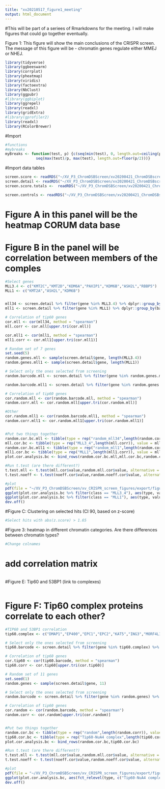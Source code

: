 ```yaml
---
title: "xv20210517_figure1_meeting"
output: html_document
---
```


#This will be part of a seriees of Rmarkdowns for the meeting. I will make figures that could go together eventually.

Figure 1: This figure will show the main conclusions of the CRISPR screen. The message of this figure will be - chromatin genes regulate either MMEJ or NHEJ.

```r
library(tidyverse) 
library(ggbeeswarm)
library(corrplot)
library(pheatmap)
library(viridis)
library(factoextra)
library(NbClust)
library(ggpubr)
#library(ggbiplot)
library(ggrepel)
library(readxl)
library(gridExtra)
#library(gprofiler2)
library(readxl)
library(RColorBrewer)
```

#Import

```r
#functions
#mybreaks
myBreaks <- function(test, p) {c(seq(min(test), 0, length.out=ceiling(p/2) + 1), 
              seq(max(test)/p, max(test), length.out=floor(p/2)))}
```
#Import data tables
```r
screen.score <- readRDS("~/XV_P3_ChromDSBScreen/xv20200421_ChromDSBscreen/data/xv20201014_frozen_chz_scores_dcast.rds")
screen.detail <- readRDS("~/XV_P3_ChromDSBScreen/xv20200421_ChromDSBscreen/data/xv20201014_frozen_chz_scores_mmej.rds")
screen.score.totals <-  readRDS("~/XV_P3_ChromDSBScreen/xv20200421_ChromDSBscreen/data/xv20201014_frozen_chz_scores_dcast.rds")

screen.controls <- readRDS("~/XV_P3_ChromDSBScreen/xv20200421_ChromDSBscreen/data/xv20201014_frozen_chz_scores_controls.rds")
```

# Figure A in this panel will be the heatmap CORUM data base

# Figure B in the panel will be correlation between members of the comples
```r
#Select genes
MLL3.4 <- c("KMT2C","KMT2D","KDM6A","PAXIP1","KDM6B","ASH2L","RBBP5")
MLL1 <- c("KMT2A","ASH2L","KDM6B")


mll34 <- screen.detail %>% filter(gene %in% MLL3.4) %>% dplyr::group_by(barcode,gene) %>% dplyr::summarise(bc.mmejscore = sum(mmej.SCscore, na.rm = T)/sqrt(n())) %>% distinct() %>% ungroup() %>% reshape2::dcast(barcode ~ gene, value.var = "bc.mmejscore") %>% column_to_rownames(var = "barcode")
mll1 <- screen.detail %>% filter(gene %in% MLL1) %>% dplyr::group_by(barcode,gene) %>% dplyr::summarise(bc.mmejscore = sum(mmej.SCscore, na.rm = T)/sqrt(n())) %>% distinct() %>% ungroup() %>% reshape2::dcast(barcode ~ gene, value.var = "bc.mmejscore") %>% column_to_rownames(var = "barcode")

# Correlation of tip60 genes
cor.mll <- cor(mll34, method = "spearman")
mll.corr <- cor.mll[upper.tri(cor.mll)]

cor.mll1 <- cor(mll1, method = "spearman")
mll1.corr <- cor.mll1[upper.tri(cor.mll1)]

# Random set of 7 genes
set.seed(5)
random.genes.mll <- sample(screen.detail$gene, length(MLL3.4))
random.genes.mll1 <- sample(screen.detail$gene, length(MLL1))

# Select only the ones selected from screening
random.barcode.mll <- screen.detail %>% filter(gene %in% random.genes.mll) %>% dplyr::group_by(barcode,gene) %>% dplyr::summarise(bc.mmejscore = sum(mmej.SCscore, na.rm = T)/sqrt(n())) %>% distinct() %>% ungroup() %>% reshape2::dcast(barcode ~ gene, value.var = "bc.mmejscore") %>% column_to_rownames(var = "barcode")

random.barcode.mll1 <- screen.detail %>% filter(gene %in% random.genes.mll1) %>% dplyr::group_by(barcode,gene) %>% dplyr::summarise(bc.mmejscore = sum(mmej.SCscore, na.rm = T)/sqrt(n())) %>% distinct() %>% ungroup() %>% reshape2::dcast(barcode ~ gene, value.var = "bc.mmejscore") %>% column_to_rownames(var = "barcode")

# Correlation of tip60 genes
cor.random.mll <- cor(random.barcode.mll, method = "spearman")
random.corr.mll <- cor.random.mll[upper.tri(cor.random.mll)]

#Other
cor.random.mll1 <- cor(random.barcode.mll1, method = "spearman")
random.corr.mll1 <- cor.random.mll1[upper.tri(cor.random.mll1)]


#Put two things together
random.cor.bc.mll <- tibble(type = rep("random_mll34",length(random.corr.mll)), value = random.corr.mll,  class = "MLL3_4")
mll.cor.bc <- tibble(type = rep("MLL3_4",length(mll.corr)), value = mll.corr, class = "MLL3_4")
random.cor.bc.mll1 <- tibble(type = rep("random_mll1",length(random.corr.mll1)), value = random.corr.mll1, class = "MLL1")
mll1.cor.bc <- tibble(type = rep("MLL1",length(mll1.corr)), value = mll1.corr, class = "MLL1")
plot.cor.analysis.bc <- bind_rows(random.cor.bc.mll,mll.cor.bc,random.cor.bc.mll1,mll1.cor.bc)

#Run t.test (are there different?)
t.test.mll <- t.test(mll.cor$value,random.mll.cor$value, alternative = "greater")
t.test.noeff <- t.test(noeff.cor$value,random.noeff.cor$value, alternative = "greater")

#plot
pdf(file = "~/XV_P3_ChromDSBScreen/xv_CRISPR_screen_figures/export/figure1/xv20210517_mll_complex.pdf", height = 3,width = 5, useDingbats = F)
ggplot(plot.cor.analysis.bc %>% filter(class == "MLL3_4"), aes(type, value)) + stat_compare_means() + geom_quasirandom() + geom_boxplot(alpha = 0.3)  + theme_bw() + coord_cartesian(ylim = c(-1,1.2)) + ylab("Spearman correlation coefficient") + theme(axis.title.x = element_blank())
ggplot(plot.cor.analysis.bc %>% filter(class == "MLL1"), aes(type, value)) + stat_compare_means(aes(type,value),inherit.aes = F) + geom_quasirandom() + geom_boxplot(alpha = 0.3)  + theme_bw() + coord_cartesian(ylim = c(-1,1.2)) + ylab("Spearman correlation coefficient") + theme(axis.title.x = element_blank())
dev.off()

```
#Figure C: Clustering on selected hits (CI 90, based on z-score)

```r
#Select hits with abs(z.score) > 1.65
```
#Figure 3: heatmap in different chromatin categories. Are there differences between chromatin types?
```r
#Change colnames
```
# add correlation matrix
```r
```


#Figure E: Tip60 and 53BP1 (link to complexes)
```r

```

# Figure F: Tip60 complex proteins correlate to each other?
```r
#TIP60 and 53BP1 correlation
tip60.complex <- c("DMAP1","EP400","EPC1","EPC2","KAT5","ING3","MORF4L1","RUVBL1","RUVBL2","TRRAP","YEATS4")

# Select only the ones selected from screening
tip60.barcode <- screen.detail %>% filter(gene %in% tip60.complex) %>% dplyr::group_by(barcode,gene) %>% dplyr::summarise(bc.mmejscore = sum(mmej.SCscore, na.rm = T)/sqrt(n())) %>% distinct() %>% ungroup() %>% reshape2::dcast(barcode ~ gene, value.var = "bc.mmejscore") %>% column_to_rownames(var = "barcode")

# Correlation of tip60 genes
cor.tip60 <- cor(tip60.barcode, method = "spearman")
tip60.corr <- cor.tip60[upper.tri(cor.tip60)]

# Random set of 11 genes
set.seed(1)
random.genes <- sample(screen.detail$gene, 11)

# Select only the ones selected from screening
random.barcode <- screen.detail %>% filter(gene %in% random.genes) %>% dplyr::group_by(barcode,gene) %>% dplyr::summarise(bc.mmejscore = sum(mmej.SCscore, na.rm = T)/sqrt(n())) %>% distinct() %>% ungroup() %>% reshape2::dcast(barcode ~ gene, value.var = "bc.mmejscore") %>% column_to_rownames(var = "barcode")

# Correlation of tip60 genes
cor.random <- cor(random.barcode, method = "spearman")
random.corr <- cor.random[upper.tri(cor.random)]


#Put two things together
random.cor.bc <- tibble(type = rep("random",length(random.corr)), value = random.corr)
tip60.cor.bc <- tibble(type = rep("Tip60-NuA4 complex",length(tip60.corr)), value = tip60.corr)
plot.cor.analysis.bc <- bind_rows(random.cor.bc,tip60.cor.bc)

#Run t.test (are there different?)
t.test.mll <- t.test(mll.cor$value,random.mll.cor$value, alternative = "greater")
t.test.noeff <- t.test(noeff.cor$value,random.noeff.cor$value, alternative = "greater")

#plot
pdf(file = "~/XV_P3_ChromDSBScreen/xv_CRISPR_screen_figures/export/figure1/xv20210517_tip60_complex.pdf", height = 3,width = 5, useDingbats = F)
ggplot(plot.cor.analysis.bc, aes(fct_relevel(type, c("Tip60-NuA4 complex")),value)) + geom_quasirandom() + geom_boxplot(aes(fill = type),alpha = 0.3) + stat_compare_means(method.args = list(alternative = "greater"), label.x.npc = 0.4) + theme_bw() + coord_cartesian(ylim = c(-1,1.2)) + ylab("Spearman correlation coefficient") + theme(axis.title.x = element_blank())
dev.off()
```